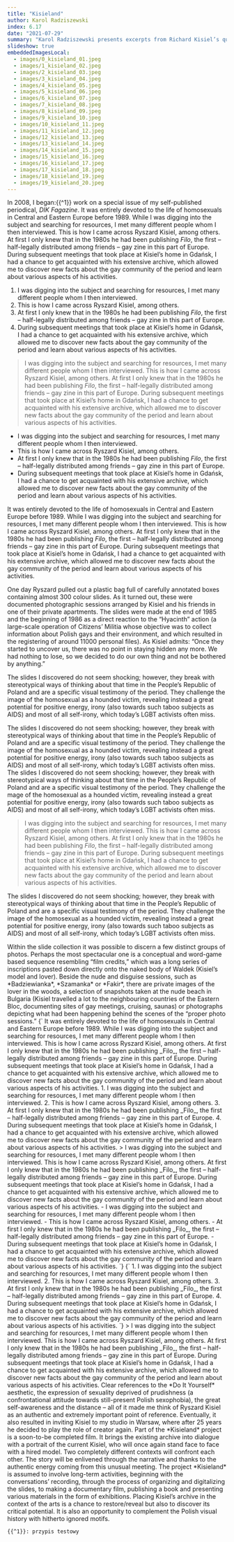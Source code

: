 ```yaml
---
title: "Kisieland"
author: Karol Radziszewski
index: 6.17
date: "2021-07-29"
summary: "Karol Radziszewski presents excerpts from Richard Kisiel’s queer slide archive and his own work on the archive."
slideshow: true
embeddedImagesLocal:
  - images/0_kisieland_01.jpeg
  - images/1_kisieland_02.jpeg
  - images/2_kisieland_03.jpeg
  - images/3_kisieland_04.jpeg
  - images/4_kisieland_05.jpeg
  - images/5_kisieland_06.jpeg
  - images/6_kisieland_07.jpeg
  - images/7_kisieland_08.jpeg
  - images/8_kisieland_09.jpeg
  - images/9_kisieland_10.jpeg
  - images/10_kisieland_11.jpeg
  - images/11_kisieland_12.jpeg
  - images/12_kisieland_13.jpeg
  - images/13_kisieland_14.jpeg
  - images/14_kisieland_15.jpeg
  - images/15_kisieland_16.jpeg
  - images/16_kisieland_17.jpeg
  - images/17_kisieland_18.jpeg
  - images/18_kisieland_19.jpeg
  - images/19_kisieland_20.jpeg
---
```


<TitleSlide title="Kisieland" subtitle="Karol Radziszewski" />

<TextSlide>

In 2008, I began:{{^1}} work on a special issue of my self-published periodical, _DIK Fagazine_. It was entirely devoted to the life of homosexuals in Central and Eastern Europe before 1989. While I was digging into the subject and searching for resources, I met many different people whom I then interviewed. This is how I came across Ryszard Kisiel, among others. At first I only knew that in the 1980s he had been publishing _Filo_, the first – half-legally distributed among friends – gay zine in this part of Europe. During subsequent meetings that took place at Kisiel’s home in Gdańsk, I had a chance to get acquainted with his extensive archive, which allowed me to discover new facts about the gay community of the period and learn about various aspects of his activities.

1. I was digging into the subject and searching for resources, I met many different people whom I then interviewed.
2. This is how I came across Ryszard Kisiel, among others.
3. At first I only knew that in the 1980s he had been publishing _Filo_, the first – half-legally distributed among friends – gay zine in this part of Europe.
4. During subsequent meetings that took place at Kisiel’s home in Gdańsk, I had a chance to get acquainted with his extensive archive, which allowed me to discover new facts about the gay community of the period and learn about various aspects of his activities.

> I was digging into the subject and searching for resources, I met many different people whom I then interviewed. This is how I came across Ryszard Kisiel, among others. At first I only knew that in the 1980s he had been publishing _Filo_, the first – half-legally distributed among friends – gay zine in this part of Europe. During subsequent meetings that took place at Kisiel’s home in Gdańsk, I had a chance to get acquainted with his extensive archive, which allowed me to discover new facts about the gay community of the period and learn about various aspects of his activities.

- I was digging into the subject and searching for resources, I met many different people whom I then interviewed.
- This is how I came across Ryszard Kisiel, among others.
- At first I only knew that in the 1980s he had been publishing _Filo_, the first – half-legally distributed among friends – gay zine in this part of Europe.
- During subsequent meetings that took place at Kisiel’s home in Gdańsk, I had a chance to get acquainted with his extensive archive, which allowed me to discover new facts about the gay community of the period and learn about various aspects of his activities.

It was entirely devoted to the life of homosexuals in Central and Eastern Europe before 1989. While I was digging into the subject and searching for resources, I met many different people whom I then interviewed. This is how I came across Ryszard Kisiel, among others. At first I only knew that in the 1980s he had been publishing _Filo_, the first – half-legally distributed among friends – gay zine in this part of Europe. During subsequent meetings that took place at Kisiel’s home in Gdańsk, I had a chance to get acquainted with his extensive archive, which allowed me to discover new facts about the gay community of the period and learn about various aspects of his activities.

</TextSlide>

<FullscreenImageSlide
  image={props.localImages[0]}
  caption="Slides from the archive of Ryszard Kisiel"
  extendedCaption="It was entirely devoted to the life of homosexuals in Central and Eastern Europe before 1989. While I was digging into the subject and searching for resources, I met many different people whom I then interviewed. This is how I came across Ryszard Kisiel, among others. At first I only knew that in the 1980s he had been publishing _Filo_, the first – half-legally distributed among friends – gay zine in this part of Europe. It was entirely devoted to the life of homosexuals in Central and Eastern Europe before 1989. While I was digging into the subject and searching for resources, I met many different people whom I then interviewed. This is how I came across Ryszard Kisiel, among others. At first I only knew that in the 1980s he had been publishing _Filo_, the first – half-legally distributed among friends – gay zine in this part of Europe. It was entirely devoted to the life of homosexuals in Central and Eastern Europe before 1989. While I was digging into the subject and searching for resources, I met many different people whom I then interviewed. This is how I came across Ryszard Kisiel, among others. At first I only knew that in the 1980s he had been publishing _Filo_, the first – half-legally distributed among friends – gay zine in this part of Europe. At first I only knew that in the 1980s he had been publishing _Filo_, the first – half-legally distributed among friends – gay zine in this part of Europe. It was entirely devoted to the life of homosexuals in Central and Eastern Europe before 1989. While I was digging into the subject and searching for resources, I met many different people whom I then interviewed. This is how I came across Ryszard Kisiel, among others. At first I only knew that in the 1980s he had been publishing _Filo_, the first – half-legally distributed among friends – gay zine in this part of Europe. It was entirely devoted to the life of homosexuals in Central and Eastern Europe before 1989. While I was digging into the subject and searching for resources, I met many different people whom I then interviewed. This is how I came across Ryszard Kisiel, among others. At first I only knew that in the 1980s he had been publishing _Filo_, the first – half-legally distributed among friends – gay zine in this part of Europe."
/>

<TextSlide>
  One day Ryszard pulled out a plastic bag full of carefully annotated boxes
  containing almost 300 colour slides. As it turned out, these were documented
  photographic sessions arranged by Kisiel and his friends in one of their
  private apartments. The slides were made at the end of 1985 and the beginning
  of 1986 as a direct reaction to the “Hyacinth” action (a large-scale operation
  of Citizens’ Militia whose objective was to collect information about Polish
  gays and their environment, and which resulted in the registering of around
  11000 personal files). As Kisiel admits: “Once they started to uncover us,
  there was no point in staying hidden any more. We had nothing to lose, so we
  decided to do our own thing and not be bothered by anything.”
</TextSlide>

<FullscreenImageSlide image={props.localImages[4]} />

<FullscreenImageSlide image={props.localImages[5]} />

<TextSlide>

The slides I discovered do not seem shocking; however, they break with
stereotypical ways of thinking about that time in the People’s Republic of
Poland and are a specific visual testimony of the period. They challenge the
image of the homosexual as a hounded victim, revealing instead a great
potential for positive energy, irony (also towards such taboo subjects as
AIDS) and most of all self-irony, which today’s LGBT activists often miss.

The slides I discovered do not seem shocking; however, they break with
stereotypical ways of thinking about that time in the People’s Republic of
Poland and are a specific visual testimony of the period. They challenge the
image of the homosexual as a hounded victim, revealing instead a great
potential for positive energy, irony (also towards such taboo subjects as
AIDS) and most of all self-irony, which today’s LGBT activists often miss. The slides I discovered do not seem shocking; however, they break with stereotypical ways of thinking about that time in the People’s Republic of Poland and are a specific visual testimony of the period. They challenge the mage of the homosexual as a hounded victim, revealing instead a great potential for positive energy, irony (also towards such taboo subjects as AIDS) and most of all self-irony, which today’s LGBT activists often miss.

> I was digging into the subject and searching for resources, I met many different people whom I then interviewed. This is how I came across Ryszard Kisiel, among others. At first I only knew that in the 1980s he had been publishing _Filo_, the first – half-legally distributed among friends – gay zine in this part of Europe. During subsequent meetings that took place at Kisiel’s home in Gdańsk, I had a chance to get acquainted with his extensive archive, which allowed me to discover new facts about the gay community of the period and learn about various aspects of his activities.

The slides I discovered do not seem shocking; however, they break with
stereotypical ways of thinking about that time in the People’s Republic of
Poland and are a specific visual testimony of the period. They challenge the
image of the homosexual as a hounded victim, revealing instead a great
potential for positive energy, irony (also towards such taboo subjects as
AIDS) and most of all self-irony, which today’s LGBT activists often miss.

</TextSlide>

<CenterImageSlide
  image={props.localImages[6]}
  caption="Slides from the archive of Ryszard Kisiel"
/>
<CenterImageSlide
  image={props.localImages[7]}
  caption="Slides from the archive of Ryszard Kisiel"
/>
<CenterImageSlide
  image={props.localImages[8]}
  caption="Slides from the archive of Ryszard Kisiel"
/>
<CenterImageSlide
  image={props.localImages[9]}
  caption="Slides from the archive of Ryszard Kisiel"
/>
<CenterImageSlide
  image={props.localImages[10]}
  caption="Slides from the archive of Ryszard Kisiel"
/>

<TextSlide>
  Within the slide collection it was possible to discern a few distinct groups
  of photos. Perhaps the most spectacular one is a conceptual and word-game
  based sequence resembling “film credits,” which was a long series of
  inscriptions pasted down directly onto the naked body of Waldek (Kisiel’s
  model and lover). Beside the nude and disguise sessions, such as
  *Badziewianka*, *Szamanka* or *Fakir*, there are private images of the lover
  in the woods, a selection of snapshots taken at the nude beach in Bulgaria
  (Kisiel travelled a lot to the neighbouring countries of the Eastern Bloc,
  documenting sites of gay meetings, cruising, saunas) or photographs depicting
  what had been happening behind the scenes of the “proper photo sessions.”
</TextSlide>

<SplitSlide rightSticky>
  <TextSlide>
    {`
It was entirely devoted to the life of homosexuals in Central and Eastern Europe before 1989. While I was digging into the subject and searching for resources, I met many different people whom I then interviewed. This is how I came across Ryszard Kisiel, among others. At first I only knew that in the 1980s he had been publishing _Filo_, the first – half-legally distributed among friends – gay zine in this part of Europe. During subsequent meetings that took place at Kisiel’s home in Gdańsk, I had a chance to get acquainted with his extensive archive, which allowed me to discover new facts about the gay community of the period and learn about various aspects of his activities.
1. I was digging into the subject and searching for resources, I met many different people whom I then interviewed.
2. This is how I came across Ryszard Kisiel, among others.
3. At first I only knew that in the 1980s he had been publishing _Filo_, the first – half-legally distributed among friends – gay zine in this part of Europe.
4. During subsequent meetings that took place at Kisiel’s home in Gdańsk, I had a chance to get acquainted with his extensive archive, which allowed me to discover new facts about the gay community of the period and learn about various aspects of his activities.
> I was digging into the subject and searching for resources, I met many different people whom I then interviewed. This is how I came across Ryszard Kisiel, among others. At first I only knew that in the 1980s he had been publishing _Filo_, the first – half-legally distributed among friends – gay zine in this part of Europe. During subsequent meetings that took place at Kisiel’s home in Gdańsk, I had a chance to get acquainted with his extensive archive, which allowed me to discover new facts about the gay community of the period and learn about various aspects of his activities.
- I was digging into the subject and searching for resources, I met many different people whom I then interviewed.
- This is how I came across Ryszard Kisiel, among others.
- At first I only knew that in the 1980s he had been publishing _Filo_, the first – half-legally distributed among friends – gay zine in this part of Europe.
- During subsequent meetings that took place at Kisiel’s home in Gdańsk, I had a chance to get acquainted with his extensive archive, which allowed me to discover new facts about the gay community of the period and learn about various aspects of his activities.
   `}
  </TextSlide>
  <CenterImageSlide
    image={props.localImages[1]}
    caption="Slides from the archive of Ryszard Kisiel"
  />
</SplitSlide>

<SplitSlide>
  <CenterImageSlide
    image={props.localImages[2]}
    caption="Slides from the archive of Ryszard Kisiel"
  />
  <TextSlide>
    {`
1. I was digging into the subject and searching for resources, I met many different people whom I then interviewed.
2. This is how I came across Ryszard Kisiel, among others.
3. At first I only knew that in the 1980s he had been publishing _Filo_, the first – half-legally distributed among friends – gay zine in this part of Europe.
4. During subsequent meetings that took place at Kisiel’s home in Gdańsk, I had a chance to get acquainted with his extensive archive, which allowed me to discover new facts about the gay community of the period and learn about various aspects of his activities.
    `}
  </TextSlide>
</SplitSlide>

<SplitSlide>
  <TextSlide>
    > I was digging into the subject and searching for resources, I met many
    different people whom I then interviewed. This is how I came across Ryszard
    Kisiel, among others. At first I only knew that in the 1980s he had been
    publishing _Filo_, the first – half-legally distributed among friends – gay
    zine in this part of Europe. During subsequent meetings that took place at
    Kisiel’s home in Gdańsk, I had a chance to get acquainted with his extensive
    archive, which allowed me to discover new facts about the gay community of
    the period and learn about various aspects of his activities.
  </TextSlide>
  <CenterImageSlide
    image={props.localImages[3]}
    caption="Slides from the archive of Ryszard Kisiel"
  />
</SplitSlide>

<TextSlide>
  Clear references to the *Do It Yourself* aesthetic, the expression of
  sexuality deprived of prudishness (a confrontational attitude towards
  still-present Polish sexophobia), the great self-awareness and the distance –
  all of it made me think of Ryszard Kisiel as an authentic and extremely
  important point of reference. Eventually, it also resulted in inviting Kisiel
  to my studio in Warsaw, where after 25 years he decided to play the role of
  creator again. Part of the *Kisieland* project is a soon-to-be completed film.
  It brings the existing archive into dialogue with a portrait of the current
  Kisiel, who will once again stand face to face with a hired model. Two
  completely different contexts will confront each other. The story will be
  enlivened through the narrative and thanks to the authentic energy coming from
  this unusual meeting.
</TextSlide>

<SplitSlide>
  <CenterImageSlide
    image={props.localImages[12]}
    caption="Karol Radziszewski, photos from the film set for *Kisieland*."
  />
  <CenterImageSlide
    image={props.localImages[13]}
    caption="Karol Radziszewski, photos from the film set for *Kisieland*."
  />
</SplitSlide>

<SplitSlide>
  <FullscreenImageSlide
    image={props.localImages[11]}
    caption="Karol Radziszewski, photos from the film set for *Kisieland*."
  />
  <FullscreenImageSlide
    image={props.localImages[18]}
    caption="Karol Radziszewski, photos from the film set for *Kisieland*."
  />
</SplitSlide>

<TextSlide>
  The project *Kisieland* is assumed to involve long-term activities, beginning
  with the conversations’ recording, through the process of organizing and
  digitalizing the slides, to making a documentary film, publishing a book and
  presenting various materials in the form of exhibitions. Placing Kisiel’s
  archive in the context of the arts is a chance to restore/reveal but also to
  discover its critical potential. It is also an opportunity to complement the
  Polish visual history with hitherto ignored motifs.
</TextSlide>

<CenterImageSlide
  image={props.localImages[14]}
  caption="Karol Radziszewski, photos from the film set for *Kisieland*."
/>
<CenterImageSlide
  image={props.localImages[15]}
  caption="Karol Radziszewski, photos from the film set for *Kisieland*."
/>
<CenterImageSlide
  image={props.localImages[17]}
  caption="Karol Radziszewski, photos from the film set for *Kisieland*."
/>
<CenterImageSlide
  image={props.localImages[16]}
  caption="Karol Radziszewski, photos from the film set for *Kisieland*."
/>
<CenterImageSlide
  image={props.localImages[19]}
  caption="Karol Radziszewski, photos from the film set for *Kisieland*."
/>

```footnotes
{{^1}}: przypis testowy
```
